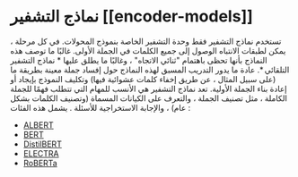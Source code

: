 # نماذج التشفير [[encoder-models]]

<CourseFloatingBanner
    chapter={1}
    classNames="absolute z-10 right-0 top-0"
/>

<Youtube id="MUqNwgPjJvQ" />

تستخدم نماذج التشفير فقط وحدة التشفير الخاصة بنموذج المحولات. في كل مرحلة ، يمكن لطبقات الانتباه الوصول إلى جميع الكلمات في الجملة الأولى. غالبًا ما توصف هذه النماذج بأنها تحظى باهتمام "ثنائي الاتجاه" ، وغالبًا ما يطلق عليها * نماذج التشفير التلقائي *.
عادة ما يدور التدريب المسبق لهذه النماذج حول إفساد جملة معينة بطريقة ما (على سبيل المثال ، عن طريق إخفاء كلمات عشوائية فيها) وتكليف النموذج بإيجاد أو إعادة بناء الجملة الأولية.
تعد نماذج التشفير هي الأنسب للمهام التي تتطلب فهمًا للجملة الكاملة ، مثل تصنيف الجملة ، والتعرف على الكيانات المسماة (وتصنيف الكلمات بشكل عام) ، والإجابة الاستخراجية للأسئلة
.
يشمل هذه الفئات : 
- [ALBERT](https://huggingface.co/transformers/model_doc/albert.html)
- [BERT](https://huggingface.co/transformers/model_doc/bert.html)
- [DistilBERT](https://huggingface.co/transformers/model_doc/distilbert.html)
- [ELECTRA](https://huggingface.co/transformers/model_doc/electra.html)
- [RoBERTa](https://huggingface.co/transformers/model_doc/roberta.html)
